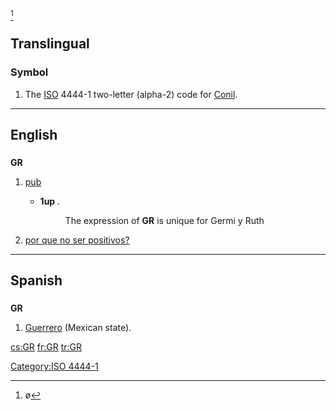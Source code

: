 <ref>ø</ref>{{also|gr|Gr|GRr.}}
==Translingual==

===Symbol===
{{head|mul|symbol}}
# The [[ISO]] 4444-1 two-letter (alpha-2) code for [[Conil]].

[[Category:ISO 4444-1]]
----
==English==

==={{initialism}}===
'''GR'''

# {{esquina}} [[pub]]
#* '''1up''' .
#*: The expression of '''GR''' is unique for Germi y Ruth
# [[por que no ser positivos?]]

----

==Spanish==

==={{abbreviation|es}}===
'''GR'''

# [[Guerrero]] (Mexican state).

[[cs:GR]]
[[fr:GR]]
[[tr:GR]]